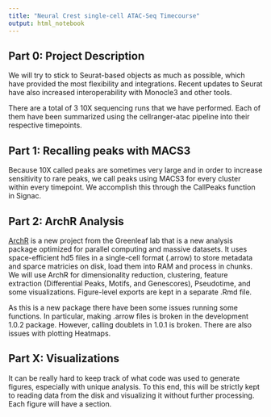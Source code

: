 ```yaml
---
title: "Neural Crest single-cell ATAC-Seq Timecourse"
output: html_notebook
---
```


## Part 0: Project Description

We will try to stick to Seurat-based objects as much as possible, which have provided the most flexibility and integrations. Recent updates to Seurat have also increased interoperability with Monocle3 and other tools. 

There are a total of 3 10X sequencing runs that we have performed.
Each of them have been summarized using the cellranger-atac pipeline into their respective timepoints.

## Part 1: Recalling peaks with MACS3

Because 10X called peaks are sometimes very large and in order to increase sensitivity to rare peaks, we call peaks using MACS3 for every cluster within every timepoint. We accomplish this through the CallPeaks function in Signac.

## Part 2: ArchR Analysis

[ArchR](https://www.archrproject.com/bookdown/getting-started-with-archr.html) is a new project from the Greenleaf lab that is a new analysis package optimized for parallel computing and massive datasets. It uses space-efficient hd5 files in a single-cell format (.arrow) to store metadata and sparce matricies on disk, load them into RAM and process in chunks. We will use ArchR for dimensionality reduction, clustering, feature extraction (Differential Peaks, Motifs, and Genescores), Pseudotime, and some visualizations. Figure-level exports are kept in a separate .Rmd file.

As this is a new package there have been some issues running some functions. In particular, making .arrow files is broken in the development 1.0.2 package. However, calling doublets in 1.0.1 is broken. There are also issues with plotting Heatmaps.

## Part X: Visualizations

It can be really hard to keep track of what code was used to generate figures, especially with unique analysis. To this end, this will be strictly kept to reading data from the disk and visualizing it without further processing. Each figure will have a section.